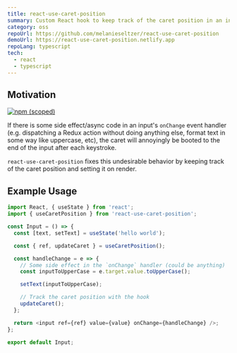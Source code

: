 ```yaml
---
title: react-use-caret-position
summary: Custom React hook to keep track of the caret position in an input.
category: oss
repoUrl: https://github.com/melanieseltzer/react-use-caret-position
demoUrl: https://react-use-caret-position.netlify.app
repoLang: typescript
tech:
  - react
  - typescript
---
```


## Motivation

[![npm (scoped)](https://img.shields.io/npm/v/react-use-caret-position.svg)](https://www.npmjs.com/package/react-use-caret-position)

If there is some side effect/async code in an input's `onChange` event handler (e.g. dispatching a Redux action without doing anything else, format text in some way like uppercase, etc), the caret will annoyingly be booted to the end of the input after each keystroke.

`react-use-caret-position` fixes this undesirable behavior by keeping track of the caret position and setting it on render.

## Example Usage

```js
import React, { useState } from 'react';
import { useCaretPosition } from 'react-use-caret-position';

const Input = () => {
  const [text, setText] = useState('hello world');

  const { ref, updateCaret } = useCaretPosition();

  const handleChange = e => {
    // Some side effect in the `onChange` handler (could be anything)
    const inputToUpperCase = e.target.value.toUpperCase();

    setText(inputToUpperCase);

    // Track the caret position with the hook
    updateCaret();
  };

  return <input ref={ref} value={value} onChange={handleChange} />;
};

export default Input;
```
